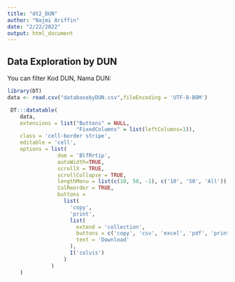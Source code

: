 ---
title: "dt2_DUN"
author: "Najmi Ariffin"
date: "2/22/2022"
output: html_document
---

## Data Exploration by DUN

You can filter Kod DUN, Nama DUN:

```{r setup, echo=FALSE}

library(DT)
data <- read.csv("databasebyDUN.csv",fileEncoding = 'UTF-8-BOM')

 DT:::datatable(
    data,
    extensions = list("Buttons" = NULL,
                      "FixedColumns" = list(leftColumns=1)),
    class = 'cell-border stripe',
    editable = 'cell',
    options = list(
                dom = 'BlfRrtip',
                autoWidth=TRUE,
                scrollX = TRUE,
                scrollCollapse = TRUE,
                lengthMenu = list(c(10, 50, -1), c('10', '50', 'All')),
                ColReorder = TRUE,
                buttons =
                  list(
                    'copy',
                    'print',
                    list(
                      extend = 'collection',
                      buttons = c('copy', 'csv', 'excel', 'pdf', 'print'),
                      text = 'Download'
                    ),
                    I('colvis')
                  )
              )
    )
            
                           




```
 
